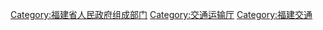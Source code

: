 [[Category:福建省人民政府组成部门|Category:福建省人民政府组成部门]]
[[Category:交通运输厅|Category:交通运输厅]]
[[Category:福建交通|Category:福建交通]]